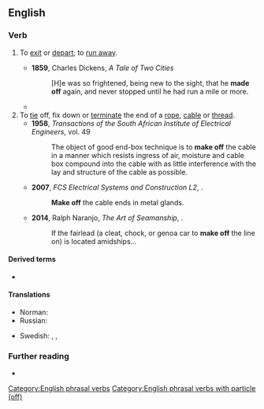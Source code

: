 ==English==

===Verb===
{{head|en|verb}}

# {{lb|en|intransitive}} To [[exit]] or [[depart]]; to [[run away]].
#: {{syn|en|flee|run away}}
#: {{ux|en|As soon as he saw me, he turned around and '''made off''' down the road.}}
#* '''1859''', Charles Dickens, ''A Tale of Two Cities''
#*: [H]e was so frightened, being new to the sight, that he '''made off''' again, and never stopped until he had run a mile or more.
#* {{quote-web
|en
|date=2019-09-14
|title=Extinction Rebellion co-founder arrested at Heathrow protest
|work=The Guardian
|url=https://www.theguardian.com/environment/2019/sep/14/extinction-rebellion-co-founder-arrested-at-heathrow-protest
|passage=But the Metropolitan police said while they attempted to arrest a man in Hornsey, north London, “he '''made off''' from them on foot”.}}
# To [[tie]] off, fix down or [[terminate]] the end of a [[rope]], [[cable]] or [[thread]].
#* '''1958''', ''Transactions of the South African Institute of Electrical Engineers'', vol. 49
#*: The object of good end-box technique is to '''make off''' the cable in a manner which resists ingress of air, moisture and cable box compound into the cable with as little interference with the lay and structure of the cable as possible.
#* '''2007''', ''FCS Electrical Systems and Construction L2'', {{ISBN|1770256008}}.
#*: '''Make off''' the cable ends in metal glands.
#* '''2014''', Ralph Naranjo, ''The Art of Seamanship'', {{ISBN|0071791582}}.
#*: If the fairlead (a cleat, chock, or genoa car to '''make off''' the line on) is located amidships...

====Derived terms====
* {{l|en|make off with}}

====Translations====
{{trans-top|to run away; to exit}}
* Norman: {{t|nrf|avitrer}}
* Russian: {{t+|ru|убега́ть}}
{{trans-mid}}
* Swedish: {{t|sv|ge sig i väg}}, {{t+|sv|smita}}, {{t+|sv|sjappa}} {{qualifier|slang}}
{{trans-bottom}}

===Further reading===
* {{R:Lexico}}

[[Category:English phrasal verbs]]
[[Category:English phrasal verbs with particle (off)]]